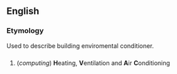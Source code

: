 ==English==
===Etymology===
Used to describe building enviromental conditioner.

==={{Initialism}}===
# (''computing'') '''H'''eating, '''V'''entilation and '''A'''ir '''C'''onditioning